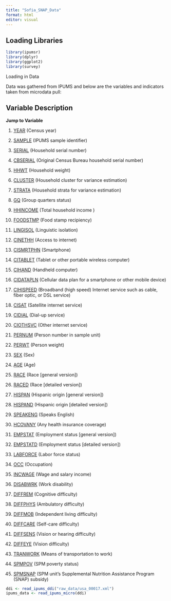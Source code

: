 ```yaml
---
title: "Sofia_SNAP_Data"
format: html
editor: visual
---
```


## Loading Libraries

```r
library(ipumsr)
library(dplyr)
library(ggplot2)
library(survey)
```

Loading in Data

Data was gathered from IPUMS and below are the variables and indicators taken from microdata pull:

## Variable Description

**Jump to Variable**

1.  [YEAR](https://live.usa.datadownload.ipums.org/web/extracts/usa/2532640/usa_00017.xml?jwt=eyJhbGciOiJSUzI1NiJ9.eyJpc3MiOiJ1bWEiLCJleHAiOjE3NDQ4NTgzNDgsIm5iZiI6MTc0NDg1NzQ0OCwic3ViIjoiZjFkMzEzNjAtMDNmYS0wMTNkLWI3NmMtMDI0MmMwYTgzMDA0IiwiY29sbGVjdGlvbnMiOlsiY3BzIiwibWVwcyIsIm5oaXMiLCJ1c2EiXX0.GxdO5OYP7LXcUgn9nXFORU-0_CZWOZWrUJN2V7kRypMyRP6AnQm2F2i1m1ZJVgqiq3RhsYx1J9s9qVKgOkRqB9ISRn34xTvJK9c9ytkM5Zeibn0jDvO6vJJruf3rMy-NbchN8td_3W0vN9oHqhmybsRzYCWVnU1smb0IXyXHehtPjePzyvTalqdW_-jeB7lVgQlBuBwzTA7Vt4QQk0Y1oHI4SgyWE75BERfp-bW71eYplD5LrqyrxsNxIQTLIQp9Jka0LQ6zCv-UUYTM1IpVFxIhPbqHFVIKaeU2Rzx8yMYUz8RlcsE6OMlnbj4BNced1nN7vnOlYjj4UfnkhiMdZg#YEAR) (Census year)

2.  [SAMPLE](https://live.usa.datadownload.ipums.org/web/extracts/usa/2532640/usa_00017.xml?jwt=eyJhbGciOiJSUzI1NiJ9.eyJpc3MiOiJ1bWEiLCJleHAiOjE3NDQ4NTgzNDgsIm5iZiI6MTc0NDg1NzQ0OCwic3ViIjoiZjFkMzEzNjAtMDNmYS0wMTNkLWI3NmMtMDI0MmMwYTgzMDA0IiwiY29sbGVjdGlvbnMiOlsiY3BzIiwibWVwcyIsIm5oaXMiLCJ1c2EiXX0.GxdO5OYP7LXcUgn9nXFORU-0_CZWOZWrUJN2V7kRypMyRP6AnQm2F2i1m1ZJVgqiq3RhsYx1J9s9qVKgOkRqB9ISRn34xTvJK9c9ytkM5Zeibn0jDvO6vJJruf3rMy-NbchN8td_3W0vN9oHqhmybsRzYCWVnU1smb0IXyXHehtPjePzyvTalqdW_-jeB7lVgQlBuBwzTA7Vt4QQk0Y1oHI4SgyWE75BERfp-bW71eYplD5LrqyrxsNxIQTLIQp9Jka0LQ6zCv-UUYTM1IpVFxIhPbqHFVIKaeU2Rzx8yMYUz8RlcsE6OMlnbj4BNced1nN7vnOlYjj4UfnkhiMdZg#SAMPLE) (IPUMS sample identifier)

3.  [SERIAL](https://live.usa.datadownload.ipums.org/web/extracts/usa/2532640/usa_00017.xml?jwt=eyJhbGciOiJSUzI1NiJ9.eyJpc3MiOiJ1bWEiLCJleHAiOjE3NDQ4NTgzNDgsIm5iZiI6MTc0NDg1NzQ0OCwic3ViIjoiZjFkMzEzNjAtMDNmYS0wMTNkLWI3NmMtMDI0MmMwYTgzMDA0IiwiY29sbGVjdGlvbnMiOlsiY3BzIiwibWVwcyIsIm5oaXMiLCJ1c2EiXX0.GxdO5OYP7LXcUgn9nXFORU-0_CZWOZWrUJN2V7kRypMyRP6AnQm2F2i1m1ZJVgqiq3RhsYx1J9s9qVKgOkRqB9ISRn34xTvJK9c9ytkM5Zeibn0jDvO6vJJruf3rMy-NbchN8td_3W0vN9oHqhmybsRzYCWVnU1smb0IXyXHehtPjePzyvTalqdW_-jeB7lVgQlBuBwzTA7Vt4QQk0Y1oHI4SgyWE75BERfp-bW71eYplD5LrqyrxsNxIQTLIQp9Jka0LQ6zCv-UUYTM1IpVFxIhPbqHFVIKaeU2Rzx8yMYUz8RlcsE6OMlnbj4BNced1nN7vnOlYjj4UfnkhiMdZg#SERIAL) (Household serial number)

4.  [CBSERIAL](https://live.usa.datadownload.ipums.org/web/extracts/usa/2532640/usa_00017.xml?jwt=eyJhbGciOiJSUzI1NiJ9.eyJpc3MiOiJ1bWEiLCJleHAiOjE3NDQ4NTgzNDgsIm5iZiI6MTc0NDg1NzQ0OCwic3ViIjoiZjFkMzEzNjAtMDNmYS0wMTNkLWI3NmMtMDI0MmMwYTgzMDA0IiwiY29sbGVjdGlvbnMiOlsiY3BzIiwibWVwcyIsIm5oaXMiLCJ1c2EiXX0.GxdO5OYP7LXcUgn9nXFORU-0_CZWOZWrUJN2V7kRypMyRP6AnQm2F2i1m1ZJVgqiq3RhsYx1J9s9qVKgOkRqB9ISRn34xTvJK9c9ytkM5Zeibn0jDvO6vJJruf3rMy-NbchN8td_3W0vN9oHqhmybsRzYCWVnU1smb0IXyXHehtPjePzyvTalqdW_-jeB7lVgQlBuBwzTA7Vt4QQk0Y1oHI4SgyWE75BERfp-bW71eYplD5LrqyrxsNxIQTLIQp9Jka0LQ6zCv-UUYTM1IpVFxIhPbqHFVIKaeU2Rzx8yMYUz8RlcsE6OMlnbj4BNced1nN7vnOlYjj4UfnkhiMdZg#CBSERIAL) (Original Census Bureau household serial number)

5.  [HHWT](https://live.usa.datadownload.ipums.org/web/extracts/usa/2532640/usa_00017.xml?jwt=eyJhbGciOiJSUzI1NiJ9.eyJpc3MiOiJ1bWEiLCJleHAiOjE3NDQ4NTgzNDgsIm5iZiI6MTc0NDg1NzQ0OCwic3ViIjoiZjFkMzEzNjAtMDNmYS0wMTNkLWI3NmMtMDI0MmMwYTgzMDA0IiwiY29sbGVjdGlvbnMiOlsiY3BzIiwibWVwcyIsIm5oaXMiLCJ1c2EiXX0.GxdO5OYP7LXcUgn9nXFORU-0_CZWOZWrUJN2V7kRypMyRP6AnQm2F2i1m1ZJVgqiq3RhsYx1J9s9qVKgOkRqB9ISRn34xTvJK9c9ytkM5Zeibn0jDvO6vJJruf3rMy-NbchN8td_3W0vN9oHqhmybsRzYCWVnU1smb0IXyXHehtPjePzyvTalqdW_-jeB7lVgQlBuBwzTA7Vt4QQk0Y1oHI4SgyWE75BERfp-bW71eYplD5LrqyrxsNxIQTLIQp9Jka0LQ6zCv-UUYTM1IpVFxIhPbqHFVIKaeU2Rzx8yMYUz8RlcsE6OMlnbj4BNced1nN7vnOlYjj4UfnkhiMdZg#HHWT) (Household weight)

6.  [CLUSTER](https://live.usa.datadownload.ipums.org/web/extracts/usa/2532640/usa_00017.xml?jwt=eyJhbGciOiJSUzI1NiJ9.eyJpc3MiOiJ1bWEiLCJleHAiOjE3NDQ4NTgzNDgsIm5iZiI6MTc0NDg1NzQ0OCwic3ViIjoiZjFkMzEzNjAtMDNmYS0wMTNkLWI3NmMtMDI0MmMwYTgzMDA0IiwiY29sbGVjdGlvbnMiOlsiY3BzIiwibWVwcyIsIm5oaXMiLCJ1c2EiXX0.GxdO5OYP7LXcUgn9nXFORU-0_CZWOZWrUJN2V7kRypMyRP6AnQm2F2i1m1ZJVgqiq3RhsYx1J9s9qVKgOkRqB9ISRn34xTvJK9c9ytkM5Zeibn0jDvO6vJJruf3rMy-NbchN8td_3W0vN9oHqhmybsRzYCWVnU1smb0IXyXHehtPjePzyvTalqdW_-jeB7lVgQlBuBwzTA7Vt4QQk0Y1oHI4SgyWE75BERfp-bW71eYplD5LrqyrxsNxIQTLIQp9Jka0LQ6zCv-UUYTM1IpVFxIhPbqHFVIKaeU2Rzx8yMYUz8RlcsE6OMlnbj4BNced1nN7vnOlYjj4UfnkhiMdZg#CLUSTER) (Household cluster for variance estimation)

7.  [STRATA](https://live.usa.datadownload.ipums.org/web/extracts/usa/2532640/usa_00017.xml?jwt=eyJhbGciOiJSUzI1NiJ9.eyJpc3MiOiJ1bWEiLCJleHAiOjE3NDQ4NTgzNDgsIm5iZiI6MTc0NDg1NzQ0OCwic3ViIjoiZjFkMzEzNjAtMDNmYS0wMTNkLWI3NmMtMDI0MmMwYTgzMDA0IiwiY29sbGVjdGlvbnMiOlsiY3BzIiwibWVwcyIsIm5oaXMiLCJ1c2EiXX0.GxdO5OYP7LXcUgn9nXFORU-0_CZWOZWrUJN2V7kRypMyRP6AnQm2F2i1m1ZJVgqiq3RhsYx1J9s9qVKgOkRqB9ISRn34xTvJK9c9ytkM5Zeibn0jDvO6vJJruf3rMy-NbchN8td_3W0vN9oHqhmybsRzYCWVnU1smb0IXyXHehtPjePzyvTalqdW_-jeB7lVgQlBuBwzTA7Vt4QQk0Y1oHI4SgyWE75BERfp-bW71eYplD5LrqyrxsNxIQTLIQp9Jka0LQ6zCv-UUYTM1IpVFxIhPbqHFVIKaeU2Rzx8yMYUz8RlcsE6OMlnbj4BNced1nN7vnOlYjj4UfnkhiMdZg#STRATA) (Household strata for variance estimation)

8.  [GQ](https://live.usa.datadownload.ipums.org/web/extracts/usa/2532640/usa_00017.xml?jwt=eyJhbGciOiJSUzI1NiJ9.eyJpc3MiOiJ1bWEiLCJleHAiOjE3NDQ4NTgzNDgsIm5iZiI6MTc0NDg1NzQ0OCwic3ViIjoiZjFkMzEzNjAtMDNmYS0wMTNkLWI3NmMtMDI0MmMwYTgzMDA0IiwiY29sbGVjdGlvbnMiOlsiY3BzIiwibWVwcyIsIm5oaXMiLCJ1c2EiXX0.GxdO5OYP7LXcUgn9nXFORU-0_CZWOZWrUJN2V7kRypMyRP6AnQm2F2i1m1ZJVgqiq3RhsYx1J9s9qVKgOkRqB9ISRn34xTvJK9c9ytkM5Zeibn0jDvO6vJJruf3rMy-NbchN8td_3W0vN9oHqhmybsRzYCWVnU1smb0IXyXHehtPjePzyvTalqdW_-jeB7lVgQlBuBwzTA7Vt4QQk0Y1oHI4SgyWE75BERfp-bW71eYplD5LrqyrxsNxIQTLIQp9Jka0LQ6zCv-UUYTM1IpVFxIhPbqHFVIKaeU2Rzx8yMYUz8RlcsE6OMlnbj4BNced1nN7vnOlYjj4UfnkhiMdZg#GQ) (Group quarters status)

9.  [HHINCOME](https://live.usa.datadownload.ipums.org/web/extracts/usa/2532640/usa_00017.xml?jwt=eyJhbGciOiJSUzI1NiJ9.eyJpc3MiOiJ1bWEiLCJleHAiOjE3NDQ4NTgzNDgsIm5iZiI6MTc0NDg1NzQ0OCwic3ViIjoiZjFkMzEzNjAtMDNmYS0wMTNkLWI3NmMtMDI0MmMwYTgzMDA0IiwiY29sbGVjdGlvbnMiOlsiY3BzIiwibWVwcyIsIm5oaXMiLCJ1c2EiXX0.GxdO5OYP7LXcUgn9nXFORU-0_CZWOZWrUJN2V7kRypMyRP6AnQm2F2i1m1ZJVgqiq3RhsYx1J9s9qVKgOkRqB9ISRn34xTvJK9c9ytkM5Zeibn0jDvO6vJJruf3rMy-NbchN8td_3W0vN9oHqhmybsRzYCWVnU1smb0IXyXHehtPjePzyvTalqdW_-jeB7lVgQlBuBwzTA7Vt4QQk0Y1oHI4SgyWE75BERfp-bW71eYplD5LrqyrxsNxIQTLIQp9Jka0LQ6zCv-UUYTM1IpVFxIhPbqHFVIKaeU2Rzx8yMYUz8RlcsE6OMlnbj4BNced1nN7vnOlYjj4UfnkhiMdZg#HHINCOME) (Total household income )

10. [FOODSTMP](https://live.usa.datadownload.ipums.org/web/extracts/usa/2532640/usa_00017.xml?jwt=eyJhbGciOiJSUzI1NiJ9.eyJpc3MiOiJ1bWEiLCJleHAiOjE3NDQ4NTgzNDgsIm5iZiI6MTc0NDg1NzQ0OCwic3ViIjoiZjFkMzEzNjAtMDNmYS0wMTNkLWI3NmMtMDI0MmMwYTgzMDA0IiwiY29sbGVjdGlvbnMiOlsiY3BzIiwibWVwcyIsIm5oaXMiLCJ1c2EiXX0.GxdO5OYP7LXcUgn9nXFORU-0_CZWOZWrUJN2V7kRypMyRP6AnQm2F2i1m1ZJVgqiq3RhsYx1J9s9qVKgOkRqB9ISRn34xTvJK9c9ytkM5Zeibn0jDvO6vJJruf3rMy-NbchN8td_3W0vN9oHqhmybsRzYCWVnU1smb0IXyXHehtPjePzyvTalqdW_-jeB7lVgQlBuBwzTA7Vt4QQk0Y1oHI4SgyWE75BERfp-bW71eYplD5LrqyrxsNxIQTLIQp9Jka0LQ6zCv-UUYTM1IpVFxIhPbqHFVIKaeU2Rzx8yMYUz8RlcsE6OMlnbj4BNced1nN7vnOlYjj4UfnkhiMdZg#FOODSTMP) (Food stamp recipiency)

11. [LINGISOL](https://live.usa.datadownload.ipums.org/web/extracts/usa/2532640/usa_00017.xml?jwt=eyJhbGciOiJSUzI1NiJ9.eyJpc3MiOiJ1bWEiLCJleHAiOjE3NDQ4NTgzNDgsIm5iZiI6MTc0NDg1NzQ0OCwic3ViIjoiZjFkMzEzNjAtMDNmYS0wMTNkLWI3NmMtMDI0MmMwYTgzMDA0IiwiY29sbGVjdGlvbnMiOlsiY3BzIiwibWVwcyIsIm5oaXMiLCJ1c2EiXX0.GxdO5OYP7LXcUgn9nXFORU-0_CZWOZWrUJN2V7kRypMyRP6AnQm2F2i1m1ZJVgqiq3RhsYx1J9s9qVKgOkRqB9ISRn34xTvJK9c9ytkM5Zeibn0jDvO6vJJruf3rMy-NbchN8td_3W0vN9oHqhmybsRzYCWVnU1smb0IXyXHehtPjePzyvTalqdW_-jeB7lVgQlBuBwzTA7Vt4QQk0Y1oHI4SgyWE75BERfp-bW71eYplD5LrqyrxsNxIQTLIQp9Jka0LQ6zCv-UUYTM1IpVFxIhPbqHFVIKaeU2Rzx8yMYUz8RlcsE6OMlnbj4BNced1nN7vnOlYjj4UfnkhiMdZg#LINGISOL) (Linguistic isolation)

12. [CINETHH](https://live.usa.datadownload.ipums.org/web/extracts/usa/2532640/usa_00017.xml?jwt=eyJhbGciOiJSUzI1NiJ9.eyJpc3MiOiJ1bWEiLCJleHAiOjE3NDQ4NTgzNDgsIm5iZiI6MTc0NDg1NzQ0OCwic3ViIjoiZjFkMzEzNjAtMDNmYS0wMTNkLWI3NmMtMDI0MmMwYTgzMDA0IiwiY29sbGVjdGlvbnMiOlsiY3BzIiwibWVwcyIsIm5oaXMiLCJ1c2EiXX0.GxdO5OYP7LXcUgn9nXFORU-0_CZWOZWrUJN2V7kRypMyRP6AnQm2F2i1m1ZJVgqiq3RhsYx1J9s9qVKgOkRqB9ISRn34xTvJK9c9ytkM5Zeibn0jDvO6vJJruf3rMy-NbchN8td_3W0vN9oHqhmybsRzYCWVnU1smb0IXyXHehtPjePzyvTalqdW_-jeB7lVgQlBuBwzTA7Vt4QQk0Y1oHI4SgyWE75BERfp-bW71eYplD5LrqyrxsNxIQTLIQp9Jka0LQ6zCv-UUYTM1IpVFxIhPbqHFVIKaeU2Rzx8yMYUz8RlcsE6OMlnbj4BNced1nN7vnOlYjj4UfnkhiMdZg#CINETHH) (Access to internet)

13. [CISMRTPHN](https://live.usa.datadownload.ipums.org/web/extracts/usa/2532640/usa_00017.xml?jwt=eyJhbGciOiJSUzI1NiJ9.eyJpc3MiOiJ1bWEiLCJleHAiOjE3NDQ4NTgzNDgsIm5iZiI6MTc0NDg1NzQ0OCwic3ViIjoiZjFkMzEzNjAtMDNmYS0wMTNkLWI3NmMtMDI0MmMwYTgzMDA0IiwiY29sbGVjdGlvbnMiOlsiY3BzIiwibWVwcyIsIm5oaXMiLCJ1c2EiXX0.GxdO5OYP7LXcUgn9nXFORU-0_CZWOZWrUJN2V7kRypMyRP6AnQm2F2i1m1ZJVgqiq3RhsYx1J9s9qVKgOkRqB9ISRn34xTvJK9c9ytkM5Zeibn0jDvO6vJJruf3rMy-NbchN8td_3W0vN9oHqhmybsRzYCWVnU1smb0IXyXHehtPjePzyvTalqdW_-jeB7lVgQlBuBwzTA7Vt4QQk0Y1oHI4SgyWE75BERfp-bW71eYplD5LrqyrxsNxIQTLIQp9Jka0LQ6zCv-UUYTM1IpVFxIhPbqHFVIKaeU2Rzx8yMYUz8RlcsE6OMlnbj4BNced1nN7vnOlYjj4UfnkhiMdZg#CISMRTPHN) (Smartphone)

14. [CITABLET](https://live.usa.datadownload.ipums.org/web/extracts/usa/2532640/usa_00017.xml?jwt=eyJhbGciOiJSUzI1NiJ9.eyJpc3MiOiJ1bWEiLCJleHAiOjE3NDQ4NTgzNDgsIm5iZiI6MTc0NDg1NzQ0OCwic3ViIjoiZjFkMzEzNjAtMDNmYS0wMTNkLWI3NmMtMDI0MmMwYTgzMDA0IiwiY29sbGVjdGlvbnMiOlsiY3BzIiwibWVwcyIsIm5oaXMiLCJ1c2EiXX0.GxdO5OYP7LXcUgn9nXFORU-0_CZWOZWrUJN2V7kRypMyRP6AnQm2F2i1m1ZJVgqiq3RhsYx1J9s9qVKgOkRqB9ISRn34xTvJK9c9ytkM5Zeibn0jDvO6vJJruf3rMy-NbchN8td_3W0vN9oHqhmybsRzYCWVnU1smb0IXyXHehtPjePzyvTalqdW_-jeB7lVgQlBuBwzTA7Vt4QQk0Y1oHI4SgyWE75BERfp-bW71eYplD5LrqyrxsNxIQTLIQp9Jka0LQ6zCv-UUYTM1IpVFxIhPbqHFVIKaeU2Rzx8yMYUz8RlcsE6OMlnbj4BNced1nN7vnOlYjj4UfnkhiMdZg#CITABLET) (Tablet or other portable wireless computer)

15. [CIHAND](https://live.usa.datadownload.ipums.org/web/extracts/usa/2532640/usa_00017.xml?jwt=eyJhbGciOiJSUzI1NiJ9.eyJpc3MiOiJ1bWEiLCJleHAiOjE3NDQ4NTgzNDgsIm5iZiI6MTc0NDg1NzQ0OCwic3ViIjoiZjFkMzEzNjAtMDNmYS0wMTNkLWI3NmMtMDI0MmMwYTgzMDA0IiwiY29sbGVjdGlvbnMiOlsiY3BzIiwibWVwcyIsIm5oaXMiLCJ1c2EiXX0.GxdO5OYP7LXcUgn9nXFORU-0_CZWOZWrUJN2V7kRypMyRP6AnQm2F2i1m1ZJVgqiq3RhsYx1J9s9qVKgOkRqB9ISRn34xTvJK9c9ytkM5Zeibn0jDvO6vJJruf3rMy-NbchN8td_3W0vN9oHqhmybsRzYCWVnU1smb0IXyXHehtPjePzyvTalqdW_-jeB7lVgQlBuBwzTA7Vt4QQk0Y1oHI4SgyWE75BERfp-bW71eYplD5LrqyrxsNxIQTLIQp9Jka0LQ6zCv-UUYTM1IpVFxIhPbqHFVIKaeU2Rzx8yMYUz8RlcsE6OMlnbj4BNced1nN7vnOlYjj4UfnkhiMdZg#CIHAND) (Handheld computer)

16. [CIDATAPLN](https://live.usa.datadownload.ipums.org/web/extracts/usa/2532640/usa_00017.xml?jwt=eyJhbGciOiJSUzI1NiJ9.eyJpc3MiOiJ1bWEiLCJleHAiOjE3NDQ4NTgzNDgsIm5iZiI6MTc0NDg1NzQ0OCwic3ViIjoiZjFkMzEzNjAtMDNmYS0wMTNkLWI3NmMtMDI0MmMwYTgzMDA0IiwiY29sbGVjdGlvbnMiOlsiY3BzIiwibWVwcyIsIm5oaXMiLCJ1c2EiXX0.GxdO5OYP7LXcUgn9nXFORU-0_CZWOZWrUJN2V7kRypMyRP6AnQm2F2i1m1ZJVgqiq3RhsYx1J9s9qVKgOkRqB9ISRn34xTvJK9c9ytkM5Zeibn0jDvO6vJJruf3rMy-NbchN8td_3W0vN9oHqhmybsRzYCWVnU1smb0IXyXHehtPjePzyvTalqdW_-jeB7lVgQlBuBwzTA7Vt4QQk0Y1oHI4SgyWE75BERfp-bW71eYplD5LrqyrxsNxIQTLIQp9Jka0LQ6zCv-UUYTM1IpVFxIhPbqHFVIKaeU2Rzx8yMYUz8RlcsE6OMlnbj4BNced1nN7vnOlYjj4UfnkhiMdZg#CIDATAPLN) (Cellular data plan for a smartphone or other mobile device)

17. [CIHISPEED](https://live.usa.datadownload.ipums.org/web/extracts/usa/2532640/usa_00017.xml?jwt=eyJhbGciOiJSUzI1NiJ9.eyJpc3MiOiJ1bWEiLCJleHAiOjE3NDQ4NTgzNDgsIm5iZiI6MTc0NDg1NzQ0OCwic3ViIjoiZjFkMzEzNjAtMDNmYS0wMTNkLWI3NmMtMDI0MmMwYTgzMDA0IiwiY29sbGVjdGlvbnMiOlsiY3BzIiwibWVwcyIsIm5oaXMiLCJ1c2EiXX0.GxdO5OYP7LXcUgn9nXFORU-0_CZWOZWrUJN2V7kRypMyRP6AnQm2F2i1m1ZJVgqiq3RhsYx1J9s9qVKgOkRqB9ISRn34xTvJK9c9ytkM5Zeibn0jDvO6vJJruf3rMy-NbchN8td_3W0vN9oHqhmybsRzYCWVnU1smb0IXyXHehtPjePzyvTalqdW_-jeB7lVgQlBuBwzTA7Vt4QQk0Y1oHI4SgyWE75BERfp-bW71eYplD5LrqyrxsNxIQTLIQp9Jka0LQ6zCv-UUYTM1IpVFxIhPbqHFVIKaeU2Rzx8yMYUz8RlcsE6OMlnbj4BNced1nN7vnOlYjj4UfnkhiMdZg#CIHISPEED) (Broadband (high speed) Internet service such as cable, fiber optic, or DSL service)

18. [CISAT](https://live.usa.datadownload.ipums.org/web/extracts/usa/2532640/usa_00017.xml?jwt=eyJhbGciOiJSUzI1NiJ9.eyJpc3MiOiJ1bWEiLCJleHAiOjE3NDQ4NTgzNDgsIm5iZiI6MTc0NDg1NzQ0OCwic3ViIjoiZjFkMzEzNjAtMDNmYS0wMTNkLWI3NmMtMDI0MmMwYTgzMDA0IiwiY29sbGVjdGlvbnMiOlsiY3BzIiwibWVwcyIsIm5oaXMiLCJ1c2EiXX0.GxdO5OYP7LXcUgn9nXFORU-0_CZWOZWrUJN2V7kRypMyRP6AnQm2F2i1m1ZJVgqiq3RhsYx1J9s9qVKgOkRqB9ISRn34xTvJK9c9ytkM5Zeibn0jDvO6vJJruf3rMy-NbchN8td_3W0vN9oHqhmybsRzYCWVnU1smb0IXyXHehtPjePzyvTalqdW_-jeB7lVgQlBuBwzTA7Vt4QQk0Y1oHI4SgyWE75BERfp-bW71eYplD5LrqyrxsNxIQTLIQp9Jka0LQ6zCv-UUYTM1IpVFxIhPbqHFVIKaeU2Rzx8yMYUz8RlcsE6OMlnbj4BNced1nN7vnOlYjj4UfnkhiMdZg#CISAT) (Satellite internet service)

19. [CIDIAL](https://live.usa.datadownload.ipums.org/web/extracts/usa/2532640/usa_00017.xml?jwt=eyJhbGciOiJSUzI1NiJ9.eyJpc3MiOiJ1bWEiLCJleHAiOjE3NDQ4NTgzNDgsIm5iZiI6MTc0NDg1NzQ0OCwic3ViIjoiZjFkMzEzNjAtMDNmYS0wMTNkLWI3NmMtMDI0MmMwYTgzMDA0IiwiY29sbGVjdGlvbnMiOlsiY3BzIiwibWVwcyIsIm5oaXMiLCJ1c2EiXX0.GxdO5OYP7LXcUgn9nXFORU-0_CZWOZWrUJN2V7kRypMyRP6AnQm2F2i1m1ZJVgqiq3RhsYx1J9s9qVKgOkRqB9ISRn34xTvJK9c9ytkM5Zeibn0jDvO6vJJruf3rMy-NbchN8td_3W0vN9oHqhmybsRzYCWVnU1smb0IXyXHehtPjePzyvTalqdW_-jeB7lVgQlBuBwzTA7Vt4QQk0Y1oHI4SgyWE75BERfp-bW71eYplD5LrqyrxsNxIQTLIQp9Jka0LQ6zCv-UUYTM1IpVFxIhPbqHFVIKaeU2Rzx8yMYUz8RlcsE6OMlnbj4BNced1nN7vnOlYjj4UfnkhiMdZg#CIDIAL) (Dial-up service)

20. [CIOTHSVC](https://live.usa.datadownload.ipums.org/web/extracts/usa/2532640/usa_00017.xml?jwt=eyJhbGciOiJSUzI1NiJ9.eyJpc3MiOiJ1bWEiLCJleHAiOjE3NDQ4NTgzNDgsIm5iZiI6MTc0NDg1NzQ0OCwic3ViIjoiZjFkMzEzNjAtMDNmYS0wMTNkLWI3NmMtMDI0MmMwYTgzMDA0IiwiY29sbGVjdGlvbnMiOlsiY3BzIiwibWVwcyIsIm5oaXMiLCJ1c2EiXX0.GxdO5OYP7LXcUgn9nXFORU-0_CZWOZWrUJN2V7kRypMyRP6AnQm2F2i1m1ZJVgqiq3RhsYx1J9s9qVKgOkRqB9ISRn34xTvJK9c9ytkM5Zeibn0jDvO6vJJruf3rMy-NbchN8td_3W0vN9oHqhmybsRzYCWVnU1smb0IXyXHehtPjePzyvTalqdW_-jeB7lVgQlBuBwzTA7Vt4QQk0Y1oHI4SgyWE75BERfp-bW71eYplD5LrqyrxsNxIQTLIQp9Jka0LQ6zCv-UUYTM1IpVFxIhPbqHFVIKaeU2Rzx8yMYUz8RlcsE6OMlnbj4BNced1nN7vnOlYjj4UfnkhiMdZg#CIOTHSVC) (Other internet service)

21. [PERNUM](https://live.usa.datadownload.ipums.org/web/extracts/usa/2532640/usa_00017.xml?jwt=eyJhbGciOiJSUzI1NiJ9.eyJpc3MiOiJ1bWEiLCJleHAiOjE3NDQ4NTgzNDgsIm5iZiI6MTc0NDg1NzQ0OCwic3ViIjoiZjFkMzEzNjAtMDNmYS0wMTNkLWI3NmMtMDI0MmMwYTgzMDA0IiwiY29sbGVjdGlvbnMiOlsiY3BzIiwibWVwcyIsIm5oaXMiLCJ1c2EiXX0.GxdO5OYP7LXcUgn9nXFORU-0_CZWOZWrUJN2V7kRypMyRP6AnQm2F2i1m1ZJVgqiq3RhsYx1J9s9qVKgOkRqB9ISRn34xTvJK9c9ytkM5Zeibn0jDvO6vJJruf3rMy-NbchN8td_3W0vN9oHqhmybsRzYCWVnU1smb0IXyXHehtPjePzyvTalqdW_-jeB7lVgQlBuBwzTA7Vt4QQk0Y1oHI4SgyWE75BERfp-bW71eYplD5LrqyrxsNxIQTLIQp9Jka0LQ6zCv-UUYTM1IpVFxIhPbqHFVIKaeU2Rzx8yMYUz8RlcsE6OMlnbj4BNced1nN7vnOlYjj4UfnkhiMdZg#PERNUM) (Person number in sample unit)

22. [PERWT](https://live.usa.datadownload.ipums.org/web/extracts/usa/2532640/usa_00017.xml?jwt=eyJhbGciOiJSUzI1NiJ9.eyJpc3MiOiJ1bWEiLCJleHAiOjE3NDQ4NTgzNDgsIm5iZiI6MTc0NDg1NzQ0OCwic3ViIjoiZjFkMzEzNjAtMDNmYS0wMTNkLWI3NmMtMDI0MmMwYTgzMDA0IiwiY29sbGVjdGlvbnMiOlsiY3BzIiwibWVwcyIsIm5oaXMiLCJ1c2EiXX0.GxdO5OYP7LXcUgn9nXFORU-0_CZWOZWrUJN2V7kRypMyRP6AnQm2F2i1m1ZJVgqiq3RhsYx1J9s9qVKgOkRqB9ISRn34xTvJK9c9ytkM5Zeibn0jDvO6vJJruf3rMy-NbchN8td_3W0vN9oHqhmybsRzYCWVnU1smb0IXyXHehtPjePzyvTalqdW_-jeB7lVgQlBuBwzTA7Vt4QQk0Y1oHI4SgyWE75BERfp-bW71eYplD5LrqyrxsNxIQTLIQp9Jka0LQ6zCv-UUYTM1IpVFxIhPbqHFVIKaeU2Rzx8yMYUz8RlcsE6OMlnbj4BNced1nN7vnOlYjj4UfnkhiMdZg#PERWT) (Person weight)

23. [SEX](https://live.usa.datadownload.ipums.org/web/extracts/usa/2532640/usa_00017.xml?jwt=eyJhbGciOiJSUzI1NiJ9.eyJpc3MiOiJ1bWEiLCJleHAiOjE3NDQ4NTgzNDgsIm5iZiI6MTc0NDg1NzQ0OCwic3ViIjoiZjFkMzEzNjAtMDNmYS0wMTNkLWI3NmMtMDI0MmMwYTgzMDA0IiwiY29sbGVjdGlvbnMiOlsiY3BzIiwibWVwcyIsIm5oaXMiLCJ1c2EiXX0.GxdO5OYP7LXcUgn9nXFORU-0_CZWOZWrUJN2V7kRypMyRP6AnQm2F2i1m1ZJVgqiq3RhsYx1J9s9qVKgOkRqB9ISRn34xTvJK9c9ytkM5Zeibn0jDvO6vJJruf3rMy-NbchN8td_3W0vN9oHqhmybsRzYCWVnU1smb0IXyXHehtPjePzyvTalqdW_-jeB7lVgQlBuBwzTA7Vt4QQk0Y1oHI4SgyWE75BERfp-bW71eYplD5LrqyrxsNxIQTLIQp9Jka0LQ6zCv-UUYTM1IpVFxIhPbqHFVIKaeU2Rzx8yMYUz8RlcsE6OMlnbj4BNced1nN7vnOlYjj4UfnkhiMdZg#SEX) (Sex)

24. [AGE](https://live.usa.datadownload.ipums.org/web/extracts/usa/2532640/usa_00017.xml?jwt=eyJhbGciOiJSUzI1NiJ9.eyJpc3MiOiJ1bWEiLCJleHAiOjE3NDQ4NTgzNDgsIm5iZiI6MTc0NDg1NzQ0OCwic3ViIjoiZjFkMzEzNjAtMDNmYS0wMTNkLWI3NmMtMDI0MmMwYTgzMDA0IiwiY29sbGVjdGlvbnMiOlsiY3BzIiwibWVwcyIsIm5oaXMiLCJ1c2EiXX0.GxdO5OYP7LXcUgn9nXFORU-0_CZWOZWrUJN2V7kRypMyRP6AnQm2F2i1m1ZJVgqiq3RhsYx1J9s9qVKgOkRqB9ISRn34xTvJK9c9ytkM5Zeibn0jDvO6vJJruf3rMy-NbchN8td_3W0vN9oHqhmybsRzYCWVnU1smb0IXyXHehtPjePzyvTalqdW_-jeB7lVgQlBuBwzTA7Vt4QQk0Y1oHI4SgyWE75BERfp-bW71eYplD5LrqyrxsNxIQTLIQp9Jka0LQ6zCv-UUYTM1IpVFxIhPbqHFVIKaeU2Rzx8yMYUz8RlcsE6OMlnbj4BNced1nN7vnOlYjj4UfnkhiMdZg#AGE) (Age)

25. [RACE](https://live.usa.datadownload.ipums.org/web/extracts/usa/2532640/usa_00017.xml?jwt=eyJhbGciOiJSUzI1NiJ9.eyJpc3MiOiJ1bWEiLCJleHAiOjE3NDQ4NTgzNDgsIm5iZiI6MTc0NDg1NzQ0OCwic3ViIjoiZjFkMzEzNjAtMDNmYS0wMTNkLWI3NmMtMDI0MmMwYTgzMDA0IiwiY29sbGVjdGlvbnMiOlsiY3BzIiwibWVwcyIsIm5oaXMiLCJ1c2EiXX0.GxdO5OYP7LXcUgn9nXFORU-0_CZWOZWrUJN2V7kRypMyRP6AnQm2F2i1m1ZJVgqiq3RhsYx1J9s9qVKgOkRqB9ISRn34xTvJK9c9ytkM5Zeibn0jDvO6vJJruf3rMy-NbchN8td_3W0vN9oHqhmybsRzYCWVnU1smb0IXyXHehtPjePzyvTalqdW_-jeB7lVgQlBuBwzTA7Vt4QQk0Y1oHI4SgyWE75BERfp-bW71eYplD5LrqyrxsNxIQTLIQp9Jka0LQ6zCv-UUYTM1IpVFxIhPbqHFVIKaeU2Rzx8yMYUz8RlcsE6OMlnbj4BNced1nN7vnOlYjj4UfnkhiMdZg#RACE) (Race \[general version\])

26. [RACED](https://live.usa.datadownload.ipums.org/web/extracts/usa/2532640/usa_00017.xml?jwt=eyJhbGciOiJSUzI1NiJ9.eyJpc3MiOiJ1bWEiLCJleHAiOjE3NDQ4NTgzNDgsIm5iZiI6MTc0NDg1NzQ0OCwic3ViIjoiZjFkMzEzNjAtMDNmYS0wMTNkLWI3NmMtMDI0MmMwYTgzMDA0IiwiY29sbGVjdGlvbnMiOlsiY3BzIiwibWVwcyIsIm5oaXMiLCJ1c2EiXX0.GxdO5OYP7LXcUgn9nXFORU-0_CZWOZWrUJN2V7kRypMyRP6AnQm2F2i1m1ZJVgqiq3RhsYx1J9s9qVKgOkRqB9ISRn34xTvJK9c9ytkM5Zeibn0jDvO6vJJruf3rMy-NbchN8td_3W0vN9oHqhmybsRzYCWVnU1smb0IXyXHehtPjePzyvTalqdW_-jeB7lVgQlBuBwzTA7Vt4QQk0Y1oHI4SgyWE75BERfp-bW71eYplD5LrqyrxsNxIQTLIQp9Jka0LQ6zCv-UUYTM1IpVFxIhPbqHFVIKaeU2Rzx8yMYUz8RlcsE6OMlnbj4BNced1nN7vnOlYjj4UfnkhiMdZg#RACED) (Race \[detailed version\])

27. [HISPAN](https://live.usa.datadownload.ipums.org/web/extracts/usa/2532640/usa_00017.xml?jwt=eyJhbGciOiJSUzI1NiJ9.eyJpc3MiOiJ1bWEiLCJleHAiOjE3NDQ4NTgzNDgsIm5iZiI6MTc0NDg1NzQ0OCwic3ViIjoiZjFkMzEzNjAtMDNmYS0wMTNkLWI3NmMtMDI0MmMwYTgzMDA0IiwiY29sbGVjdGlvbnMiOlsiY3BzIiwibWVwcyIsIm5oaXMiLCJ1c2EiXX0.GxdO5OYP7LXcUgn9nXFORU-0_CZWOZWrUJN2V7kRypMyRP6AnQm2F2i1m1ZJVgqiq3RhsYx1J9s9qVKgOkRqB9ISRn34xTvJK9c9ytkM5Zeibn0jDvO6vJJruf3rMy-NbchN8td_3W0vN9oHqhmybsRzYCWVnU1smb0IXyXHehtPjePzyvTalqdW_-jeB7lVgQlBuBwzTA7Vt4QQk0Y1oHI4SgyWE75BERfp-bW71eYplD5LrqyrxsNxIQTLIQp9Jka0LQ6zCv-UUYTM1IpVFxIhPbqHFVIKaeU2Rzx8yMYUz8RlcsE6OMlnbj4BNced1nN7vnOlYjj4UfnkhiMdZg#HISPAN) (Hispanic origin \[general version\])

28. [HISPAND](https://live.usa.datadownload.ipums.org/web/extracts/usa/2532640/usa_00017.xml?jwt=eyJhbGciOiJSUzI1NiJ9.eyJpc3MiOiJ1bWEiLCJleHAiOjE3NDQ4NTgzNDgsIm5iZiI6MTc0NDg1NzQ0OCwic3ViIjoiZjFkMzEzNjAtMDNmYS0wMTNkLWI3NmMtMDI0MmMwYTgzMDA0IiwiY29sbGVjdGlvbnMiOlsiY3BzIiwibWVwcyIsIm5oaXMiLCJ1c2EiXX0.GxdO5OYP7LXcUgn9nXFORU-0_CZWOZWrUJN2V7kRypMyRP6AnQm2F2i1m1ZJVgqiq3RhsYx1J9s9qVKgOkRqB9ISRn34xTvJK9c9ytkM5Zeibn0jDvO6vJJruf3rMy-NbchN8td_3W0vN9oHqhmybsRzYCWVnU1smb0IXyXHehtPjePzyvTalqdW_-jeB7lVgQlBuBwzTA7Vt4QQk0Y1oHI4SgyWE75BERfp-bW71eYplD5LrqyrxsNxIQTLIQp9Jka0LQ6zCv-UUYTM1IpVFxIhPbqHFVIKaeU2Rzx8yMYUz8RlcsE6OMlnbj4BNced1nN7vnOlYjj4UfnkhiMdZg#HISPAND) (Hispanic origin \[detailed version\])

29. [SPEAKENG](https://live.usa.datadownload.ipums.org/web/extracts/usa/2532640/usa_00017.xml?jwt=eyJhbGciOiJSUzI1NiJ9.eyJpc3MiOiJ1bWEiLCJleHAiOjE3NDQ4NTgzNDgsIm5iZiI6MTc0NDg1NzQ0OCwic3ViIjoiZjFkMzEzNjAtMDNmYS0wMTNkLWI3NmMtMDI0MmMwYTgzMDA0IiwiY29sbGVjdGlvbnMiOlsiY3BzIiwibWVwcyIsIm5oaXMiLCJ1c2EiXX0.GxdO5OYP7LXcUgn9nXFORU-0_CZWOZWrUJN2V7kRypMyRP6AnQm2F2i1m1ZJVgqiq3RhsYx1J9s9qVKgOkRqB9ISRn34xTvJK9c9ytkM5Zeibn0jDvO6vJJruf3rMy-NbchN8td_3W0vN9oHqhmybsRzYCWVnU1smb0IXyXHehtPjePzyvTalqdW_-jeB7lVgQlBuBwzTA7Vt4QQk0Y1oHI4SgyWE75BERfp-bW71eYplD5LrqyrxsNxIQTLIQp9Jka0LQ6zCv-UUYTM1IpVFxIhPbqHFVIKaeU2Rzx8yMYUz8RlcsE6OMlnbj4BNced1nN7vnOlYjj4UfnkhiMdZg#SPEAKENG) (Speaks English)

30. [HCOVANY](https://live.usa.datadownload.ipums.org/web/extracts/usa/2532640/usa_00017.xml?jwt=eyJhbGciOiJSUzI1NiJ9.eyJpc3MiOiJ1bWEiLCJleHAiOjE3NDQ4NTgzNDgsIm5iZiI6MTc0NDg1NzQ0OCwic3ViIjoiZjFkMzEzNjAtMDNmYS0wMTNkLWI3NmMtMDI0MmMwYTgzMDA0IiwiY29sbGVjdGlvbnMiOlsiY3BzIiwibWVwcyIsIm5oaXMiLCJ1c2EiXX0.GxdO5OYP7LXcUgn9nXFORU-0_CZWOZWrUJN2V7kRypMyRP6AnQm2F2i1m1ZJVgqiq3RhsYx1J9s9qVKgOkRqB9ISRn34xTvJK9c9ytkM5Zeibn0jDvO6vJJruf3rMy-NbchN8td_3W0vN9oHqhmybsRzYCWVnU1smb0IXyXHehtPjePzyvTalqdW_-jeB7lVgQlBuBwzTA7Vt4QQk0Y1oHI4SgyWE75BERfp-bW71eYplD5LrqyrxsNxIQTLIQp9Jka0LQ6zCv-UUYTM1IpVFxIhPbqHFVIKaeU2Rzx8yMYUz8RlcsE6OMlnbj4BNced1nN7vnOlYjj4UfnkhiMdZg#HCOVANY) (Any health insurance coverage)

31. [EMPSTAT](https://live.usa.datadownload.ipums.org/web/extracts/usa/2532640/usa_00017.xml?jwt=eyJhbGciOiJSUzI1NiJ9.eyJpc3MiOiJ1bWEiLCJleHAiOjE3NDQ4NTgzNDgsIm5iZiI6MTc0NDg1NzQ0OCwic3ViIjoiZjFkMzEzNjAtMDNmYS0wMTNkLWI3NmMtMDI0MmMwYTgzMDA0IiwiY29sbGVjdGlvbnMiOlsiY3BzIiwibWVwcyIsIm5oaXMiLCJ1c2EiXX0.GxdO5OYP7LXcUgn9nXFORU-0_CZWOZWrUJN2V7kRypMyRP6AnQm2F2i1m1ZJVgqiq3RhsYx1J9s9qVKgOkRqB9ISRn34xTvJK9c9ytkM5Zeibn0jDvO6vJJruf3rMy-NbchN8td_3W0vN9oHqhmybsRzYCWVnU1smb0IXyXHehtPjePzyvTalqdW_-jeB7lVgQlBuBwzTA7Vt4QQk0Y1oHI4SgyWE75BERfp-bW71eYplD5LrqyrxsNxIQTLIQp9Jka0LQ6zCv-UUYTM1IpVFxIhPbqHFVIKaeU2Rzx8yMYUz8RlcsE6OMlnbj4BNced1nN7vnOlYjj4UfnkhiMdZg#EMPSTAT) (Employment status \[general version\])

32. [EMPSTATD](https://live.usa.datadownload.ipums.org/web/extracts/usa/2532640/usa_00017.xml?jwt=eyJhbGciOiJSUzI1NiJ9.eyJpc3MiOiJ1bWEiLCJleHAiOjE3NDQ4NTgzNDgsIm5iZiI6MTc0NDg1NzQ0OCwic3ViIjoiZjFkMzEzNjAtMDNmYS0wMTNkLWI3NmMtMDI0MmMwYTgzMDA0IiwiY29sbGVjdGlvbnMiOlsiY3BzIiwibWVwcyIsIm5oaXMiLCJ1c2EiXX0.GxdO5OYP7LXcUgn9nXFORU-0_CZWOZWrUJN2V7kRypMyRP6AnQm2F2i1m1ZJVgqiq3RhsYx1J9s9qVKgOkRqB9ISRn34xTvJK9c9ytkM5Zeibn0jDvO6vJJruf3rMy-NbchN8td_3W0vN9oHqhmybsRzYCWVnU1smb0IXyXHehtPjePzyvTalqdW_-jeB7lVgQlBuBwzTA7Vt4QQk0Y1oHI4SgyWE75BERfp-bW71eYplD5LrqyrxsNxIQTLIQp9Jka0LQ6zCv-UUYTM1IpVFxIhPbqHFVIKaeU2Rzx8yMYUz8RlcsE6OMlnbj4BNced1nN7vnOlYjj4UfnkhiMdZg#EMPSTATD) (Employment status \[detailed version\])

33. [LABFORCE](https://live.usa.datadownload.ipums.org/web/extracts/usa/2532640/usa_00017.xml?jwt=eyJhbGciOiJSUzI1NiJ9.eyJpc3MiOiJ1bWEiLCJleHAiOjE3NDQ4NTgzNDgsIm5iZiI6MTc0NDg1NzQ0OCwic3ViIjoiZjFkMzEzNjAtMDNmYS0wMTNkLWI3NmMtMDI0MmMwYTgzMDA0IiwiY29sbGVjdGlvbnMiOlsiY3BzIiwibWVwcyIsIm5oaXMiLCJ1c2EiXX0.GxdO5OYP7LXcUgn9nXFORU-0_CZWOZWrUJN2V7kRypMyRP6AnQm2F2i1m1ZJVgqiq3RhsYx1J9s9qVKgOkRqB9ISRn34xTvJK9c9ytkM5Zeibn0jDvO6vJJruf3rMy-NbchN8td_3W0vN9oHqhmybsRzYCWVnU1smb0IXyXHehtPjePzyvTalqdW_-jeB7lVgQlBuBwzTA7Vt4QQk0Y1oHI4SgyWE75BERfp-bW71eYplD5LrqyrxsNxIQTLIQp9Jka0LQ6zCv-UUYTM1IpVFxIhPbqHFVIKaeU2Rzx8yMYUz8RlcsE6OMlnbj4BNced1nN7vnOlYjj4UfnkhiMdZg#LABFORCE) (Labor force status)

34. [OCC](https://live.usa.datadownload.ipums.org/web/extracts/usa/2532640/usa_00017.xml?jwt=eyJhbGciOiJSUzI1NiJ9.eyJpc3MiOiJ1bWEiLCJleHAiOjE3NDQ4NTgzNDgsIm5iZiI6MTc0NDg1NzQ0OCwic3ViIjoiZjFkMzEzNjAtMDNmYS0wMTNkLWI3NmMtMDI0MmMwYTgzMDA0IiwiY29sbGVjdGlvbnMiOlsiY3BzIiwibWVwcyIsIm5oaXMiLCJ1c2EiXX0.GxdO5OYP7LXcUgn9nXFORU-0_CZWOZWrUJN2V7kRypMyRP6AnQm2F2i1m1ZJVgqiq3RhsYx1J9s9qVKgOkRqB9ISRn34xTvJK9c9ytkM5Zeibn0jDvO6vJJruf3rMy-NbchN8td_3W0vN9oHqhmybsRzYCWVnU1smb0IXyXHehtPjePzyvTalqdW_-jeB7lVgQlBuBwzTA7Vt4QQk0Y1oHI4SgyWE75BERfp-bW71eYplD5LrqyrxsNxIQTLIQp9Jka0LQ6zCv-UUYTM1IpVFxIhPbqHFVIKaeU2Rzx8yMYUz8RlcsE6OMlnbj4BNced1nN7vnOlYjj4UfnkhiMdZg#OCC) (Occupation)

35. [INCWAGE](https://live.usa.datadownload.ipums.org/web/extracts/usa/2532640/usa_00017.xml?jwt=eyJhbGciOiJSUzI1NiJ9.eyJpc3MiOiJ1bWEiLCJleHAiOjE3NDQ4NTgzNDgsIm5iZiI6MTc0NDg1NzQ0OCwic3ViIjoiZjFkMzEzNjAtMDNmYS0wMTNkLWI3NmMtMDI0MmMwYTgzMDA0IiwiY29sbGVjdGlvbnMiOlsiY3BzIiwibWVwcyIsIm5oaXMiLCJ1c2EiXX0.GxdO5OYP7LXcUgn9nXFORU-0_CZWOZWrUJN2V7kRypMyRP6AnQm2F2i1m1ZJVgqiq3RhsYx1J9s9qVKgOkRqB9ISRn34xTvJK9c9ytkM5Zeibn0jDvO6vJJruf3rMy-NbchN8td_3W0vN9oHqhmybsRzYCWVnU1smb0IXyXHehtPjePzyvTalqdW_-jeB7lVgQlBuBwzTA7Vt4QQk0Y1oHI4SgyWE75BERfp-bW71eYplD5LrqyrxsNxIQTLIQp9Jka0LQ6zCv-UUYTM1IpVFxIhPbqHFVIKaeU2Rzx8yMYUz8RlcsE6OMlnbj4BNced1nN7vnOlYjj4UfnkhiMdZg#INCWAGE) (Wage and salary income)

36. [DISABWRK](https://live.usa.datadownload.ipums.org/web/extracts/usa/2532640/usa_00017.xml?jwt=eyJhbGciOiJSUzI1NiJ9.eyJpc3MiOiJ1bWEiLCJleHAiOjE3NDQ4NTgzNDgsIm5iZiI6MTc0NDg1NzQ0OCwic3ViIjoiZjFkMzEzNjAtMDNmYS0wMTNkLWI3NmMtMDI0MmMwYTgzMDA0IiwiY29sbGVjdGlvbnMiOlsiY3BzIiwibWVwcyIsIm5oaXMiLCJ1c2EiXX0.GxdO5OYP7LXcUgn9nXFORU-0_CZWOZWrUJN2V7kRypMyRP6AnQm2F2i1m1ZJVgqiq3RhsYx1J9s9qVKgOkRqB9ISRn34xTvJK9c9ytkM5Zeibn0jDvO6vJJruf3rMy-NbchN8td_3W0vN9oHqhmybsRzYCWVnU1smb0IXyXHehtPjePzyvTalqdW_-jeB7lVgQlBuBwzTA7Vt4QQk0Y1oHI4SgyWE75BERfp-bW71eYplD5LrqyrxsNxIQTLIQp9Jka0LQ6zCv-UUYTM1IpVFxIhPbqHFVIKaeU2Rzx8yMYUz8RlcsE6OMlnbj4BNced1nN7vnOlYjj4UfnkhiMdZg#DISABWRK) (Work disability)

37. [DIFFREM](https://live.usa.datadownload.ipums.org/web/extracts/usa/2532640/usa_00017.xml?jwt=eyJhbGciOiJSUzI1NiJ9.eyJpc3MiOiJ1bWEiLCJleHAiOjE3NDQ4NTgzNDgsIm5iZiI6MTc0NDg1NzQ0OCwic3ViIjoiZjFkMzEzNjAtMDNmYS0wMTNkLWI3NmMtMDI0MmMwYTgzMDA0IiwiY29sbGVjdGlvbnMiOlsiY3BzIiwibWVwcyIsIm5oaXMiLCJ1c2EiXX0.GxdO5OYP7LXcUgn9nXFORU-0_CZWOZWrUJN2V7kRypMyRP6AnQm2F2i1m1ZJVgqiq3RhsYx1J9s9qVKgOkRqB9ISRn34xTvJK9c9ytkM5Zeibn0jDvO6vJJruf3rMy-NbchN8td_3W0vN9oHqhmybsRzYCWVnU1smb0IXyXHehtPjePzyvTalqdW_-jeB7lVgQlBuBwzTA7Vt4QQk0Y1oHI4SgyWE75BERfp-bW71eYplD5LrqyrxsNxIQTLIQp9Jka0LQ6zCv-UUYTM1IpVFxIhPbqHFVIKaeU2Rzx8yMYUz8RlcsE6OMlnbj4BNced1nN7vnOlYjj4UfnkhiMdZg#DIFFREM) (Cognitive difficulty)

38. [DIFFPHYS](https://live.usa.datadownload.ipums.org/web/extracts/usa/2532640/usa_00017.xml?jwt=eyJhbGciOiJSUzI1NiJ9.eyJpc3MiOiJ1bWEiLCJleHAiOjE3NDQ4NTgzNDgsIm5iZiI6MTc0NDg1NzQ0OCwic3ViIjoiZjFkMzEzNjAtMDNmYS0wMTNkLWI3NmMtMDI0MmMwYTgzMDA0IiwiY29sbGVjdGlvbnMiOlsiY3BzIiwibWVwcyIsIm5oaXMiLCJ1c2EiXX0.GxdO5OYP7LXcUgn9nXFORU-0_CZWOZWrUJN2V7kRypMyRP6AnQm2F2i1m1ZJVgqiq3RhsYx1J9s9qVKgOkRqB9ISRn34xTvJK9c9ytkM5Zeibn0jDvO6vJJruf3rMy-NbchN8td_3W0vN9oHqhmybsRzYCWVnU1smb0IXyXHehtPjePzyvTalqdW_-jeB7lVgQlBuBwzTA7Vt4QQk0Y1oHI4SgyWE75BERfp-bW71eYplD5LrqyrxsNxIQTLIQp9Jka0LQ6zCv-UUYTM1IpVFxIhPbqHFVIKaeU2Rzx8yMYUz8RlcsE6OMlnbj4BNced1nN7vnOlYjj4UfnkhiMdZg#DIFFPHYS) (Ambulatory difficulty)

39. [DIFFMOB](https://live.usa.datadownload.ipums.org/web/extracts/usa/2532640/usa_00017.xml?jwt=eyJhbGciOiJSUzI1NiJ9.eyJpc3MiOiJ1bWEiLCJleHAiOjE3NDQ4NTgzNDgsIm5iZiI6MTc0NDg1NzQ0OCwic3ViIjoiZjFkMzEzNjAtMDNmYS0wMTNkLWI3NmMtMDI0MmMwYTgzMDA0IiwiY29sbGVjdGlvbnMiOlsiY3BzIiwibWVwcyIsIm5oaXMiLCJ1c2EiXX0.GxdO5OYP7LXcUgn9nXFORU-0_CZWOZWrUJN2V7kRypMyRP6AnQm2F2i1m1ZJVgqiq3RhsYx1J9s9qVKgOkRqB9ISRn34xTvJK9c9ytkM5Zeibn0jDvO6vJJruf3rMy-NbchN8td_3W0vN9oHqhmybsRzYCWVnU1smb0IXyXHehtPjePzyvTalqdW_-jeB7lVgQlBuBwzTA7Vt4QQk0Y1oHI4SgyWE75BERfp-bW71eYplD5LrqyrxsNxIQTLIQp9Jka0LQ6zCv-UUYTM1IpVFxIhPbqHFVIKaeU2Rzx8yMYUz8RlcsE6OMlnbj4BNced1nN7vnOlYjj4UfnkhiMdZg#DIFFMOB) (Independent living difficulty)

40. [DIFFCARE](https://live.usa.datadownload.ipums.org/web/extracts/usa/2532640/usa_00017.xml?jwt=eyJhbGciOiJSUzI1NiJ9.eyJpc3MiOiJ1bWEiLCJleHAiOjE3NDQ4NTgzNDgsIm5iZiI6MTc0NDg1NzQ0OCwic3ViIjoiZjFkMzEzNjAtMDNmYS0wMTNkLWI3NmMtMDI0MmMwYTgzMDA0IiwiY29sbGVjdGlvbnMiOlsiY3BzIiwibWVwcyIsIm5oaXMiLCJ1c2EiXX0.GxdO5OYP7LXcUgn9nXFORU-0_CZWOZWrUJN2V7kRypMyRP6AnQm2F2i1m1ZJVgqiq3RhsYx1J9s9qVKgOkRqB9ISRn34xTvJK9c9ytkM5Zeibn0jDvO6vJJruf3rMy-NbchN8td_3W0vN9oHqhmybsRzYCWVnU1smb0IXyXHehtPjePzyvTalqdW_-jeB7lVgQlBuBwzTA7Vt4QQk0Y1oHI4SgyWE75BERfp-bW71eYplD5LrqyrxsNxIQTLIQp9Jka0LQ6zCv-UUYTM1IpVFxIhPbqHFVIKaeU2Rzx8yMYUz8RlcsE6OMlnbj4BNced1nN7vnOlYjj4UfnkhiMdZg#DIFFCARE) (Self-care difficulty)

41. [DIFFSENS](https://live.usa.datadownload.ipums.org/web/extracts/usa/2532640/usa_00017.xml?jwt=eyJhbGciOiJSUzI1NiJ9.eyJpc3MiOiJ1bWEiLCJleHAiOjE3NDQ4NTgzNDgsIm5iZiI6MTc0NDg1NzQ0OCwic3ViIjoiZjFkMzEzNjAtMDNmYS0wMTNkLWI3NmMtMDI0MmMwYTgzMDA0IiwiY29sbGVjdGlvbnMiOlsiY3BzIiwibWVwcyIsIm5oaXMiLCJ1c2EiXX0.GxdO5OYP7LXcUgn9nXFORU-0_CZWOZWrUJN2V7kRypMyRP6AnQm2F2i1m1ZJVgqiq3RhsYx1J9s9qVKgOkRqB9ISRn34xTvJK9c9ytkM5Zeibn0jDvO6vJJruf3rMy-NbchN8td_3W0vN9oHqhmybsRzYCWVnU1smb0IXyXHehtPjePzyvTalqdW_-jeB7lVgQlBuBwzTA7Vt4QQk0Y1oHI4SgyWE75BERfp-bW71eYplD5LrqyrxsNxIQTLIQp9Jka0LQ6zCv-UUYTM1IpVFxIhPbqHFVIKaeU2Rzx8yMYUz8RlcsE6OMlnbj4BNced1nN7vnOlYjj4UfnkhiMdZg#DIFFSENS) (Vision or hearing difficulty)

42. [DIFFEYE](https://live.usa.datadownload.ipums.org/web/extracts/usa/2532640/usa_00017.xml?jwt=eyJhbGciOiJSUzI1NiJ9.eyJpc3MiOiJ1bWEiLCJleHAiOjE3NDQ4NTgzNDgsIm5iZiI6MTc0NDg1NzQ0OCwic3ViIjoiZjFkMzEzNjAtMDNmYS0wMTNkLWI3NmMtMDI0MmMwYTgzMDA0IiwiY29sbGVjdGlvbnMiOlsiY3BzIiwibWVwcyIsIm5oaXMiLCJ1c2EiXX0.GxdO5OYP7LXcUgn9nXFORU-0_CZWOZWrUJN2V7kRypMyRP6AnQm2F2i1m1ZJVgqiq3RhsYx1J9s9qVKgOkRqB9ISRn34xTvJK9c9ytkM5Zeibn0jDvO6vJJruf3rMy-NbchN8td_3W0vN9oHqhmybsRzYCWVnU1smb0IXyXHehtPjePzyvTalqdW_-jeB7lVgQlBuBwzTA7Vt4QQk0Y1oHI4SgyWE75BERfp-bW71eYplD5LrqyrxsNxIQTLIQp9Jka0LQ6zCv-UUYTM1IpVFxIhPbqHFVIKaeU2Rzx8yMYUz8RlcsE6OMlnbj4BNced1nN7vnOlYjj4UfnkhiMdZg#DIFFEYE) (Vision difficulty)

43. [TRANWORK](https://live.usa.datadownload.ipums.org/web/extracts/usa/2532640/usa_00017.xml?jwt=eyJhbGciOiJSUzI1NiJ9.eyJpc3MiOiJ1bWEiLCJleHAiOjE3NDQ4NTgzNDgsIm5iZiI6MTc0NDg1NzQ0OCwic3ViIjoiZjFkMzEzNjAtMDNmYS0wMTNkLWI3NmMtMDI0MmMwYTgzMDA0IiwiY29sbGVjdGlvbnMiOlsiY3BzIiwibWVwcyIsIm5oaXMiLCJ1c2EiXX0.GxdO5OYP7LXcUgn9nXFORU-0_CZWOZWrUJN2V7kRypMyRP6AnQm2F2i1m1ZJVgqiq3RhsYx1J9s9qVKgOkRqB9ISRn34xTvJK9c9ytkM5Zeibn0jDvO6vJJruf3rMy-NbchN8td_3W0vN9oHqhmybsRzYCWVnU1smb0IXyXHehtPjePzyvTalqdW_-jeB7lVgQlBuBwzTA7Vt4QQk0Y1oHI4SgyWE75BERfp-bW71eYplD5LrqyrxsNxIQTLIQp9Jka0LQ6zCv-UUYTM1IpVFxIhPbqHFVIKaeU2Rzx8yMYUz8RlcsE6OMlnbj4BNced1nN7vnOlYjj4UfnkhiMdZg#TRANWORK) (Means of transportation to work)

44. [SPMPOV](https://live.usa.datadownload.ipums.org/web/extracts/usa/2532640/usa_00017.xml?jwt=eyJhbGciOiJSUzI1NiJ9.eyJpc3MiOiJ1bWEiLCJleHAiOjE3NDQ4NTgzNDgsIm5iZiI6MTc0NDg1NzQ0OCwic3ViIjoiZjFkMzEzNjAtMDNmYS0wMTNkLWI3NmMtMDI0MmMwYTgzMDA0IiwiY29sbGVjdGlvbnMiOlsiY3BzIiwibWVwcyIsIm5oaXMiLCJ1c2EiXX0.GxdO5OYP7LXcUgn9nXFORU-0_CZWOZWrUJN2V7kRypMyRP6AnQm2F2i1m1ZJVgqiq3RhsYx1J9s9qVKgOkRqB9ISRn34xTvJK9c9ytkM5Zeibn0jDvO6vJJruf3rMy-NbchN8td_3W0vN9oHqhmybsRzYCWVnU1smb0IXyXHehtPjePzyvTalqdW_-jeB7lVgQlBuBwzTA7Vt4QQk0Y1oHI4SgyWE75BERfp-bW71eYplD5LrqyrxsNxIQTLIQp9Jka0LQ6zCv-UUYTM1IpVFxIhPbqHFVIKaeU2Rzx8yMYUz8RlcsE6OMlnbj4BNced1nN7vnOlYjj4UfnkhiMdZg#SPMPOV) (SPM poverty status)

45. [SPMSNAP](https://live.usa.datadownload.ipums.org/web/extracts/usa/2532640/usa_00017.xml?jwt=eyJhbGciOiJSUzI1NiJ9.eyJpc3MiOiJ1bWEiLCJleHAiOjE3NDQ4NTgzNDgsIm5iZiI6MTc0NDg1NzQ0OCwic3ViIjoiZjFkMzEzNjAtMDNmYS0wMTNkLWI3NmMtMDI0MmMwYTgzMDA0IiwiY29sbGVjdGlvbnMiOlsiY3BzIiwibWVwcyIsIm5oaXMiLCJ1c2EiXX0.GxdO5OYP7LXcUgn9nXFORU-0_CZWOZWrUJN2V7kRypMyRP6AnQm2F2i1m1ZJVgqiq3RhsYx1J9s9qVKgOkRqB9ISRn34xTvJK9c9ytkM5Zeibn0jDvO6vJJruf3rMy-NbchN8td_3W0vN9oHqhmybsRzYCWVnU1smb0IXyXHehtPjePzyvTalqdW_-jeB7lVgQlBuBwzTA7Vt4QQk0Y1oHI4SgyWE75BERfp-bW71eYplD5LrqyrxsNxIQTLIQp9Jka0LQ6zCv-UUYTM1IpVFxIhPbqHFVIKaeU2Rzx8yMYUz8RlcsE6OMlnbj4BNced1nN7vnOlYjj4UfnkhiMdZg#SPMSNAP) (SPM unit's Supplemental Nutrition Assistance Program (SNAP) subsidy)

```r
ddi <- read_ipums_ddi("raw_data/usa_00017.xml")
ipums_data <- read_ipums_micro(ddi)
```

```r

```
